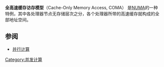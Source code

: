 {{unreferenced|time=2019-09-12}}
'''全高速缓存访存模型'''（Cache-Only Memory Access, COMA） 是[[NUMA|NUMA]]的一种特例，其中各处理器节点无存储层次之分，各个处理器所带的高速缓存就构成的全部地址空间。

==参阅==
*[[并行计算|并行计算]]

[[Category:并发计算|Category:并发计算]]